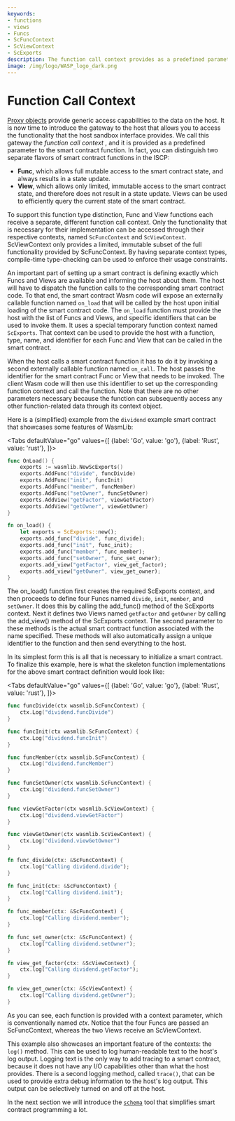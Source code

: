 ```yaml
---
keywords:
- functions
- views
- Funcs
- ScFuncContext
- ScViewContext
- ScExports
description: The function call context provides as a predefined parameter to the smart contract function and allows you to access the functionality that the host sandbox interface provides.
image: /img/logo/WASP_logo_dark.png
---
```



# Function Call Context

[Proxy objects](proxies.mdx) provide generic access capabilities to the data on the host. It
is now time to introduce the gateway to the host that allows you to access the
functionality that the host sandbox interface provides. We call this gateway the _function
call context_
, and it is provided as a predefined parameter to the smart contract function. In fact, you can
distinguish two separate flavors of smart contract functions in the ISCP:

- **Func**, which allows full mutable access to the smart contract state, and always
  results in a state update.
- **View**, which allows only limited, immutable access to the smart contract state, and
  therefore does not result in a state update. Views can be used to efficiently query the
  current state of the smart contract.

To support this function type distinction, Func and View functions each receive a
separate, different function call context. Only the functionality that is necessary for
their implementation can be accessed through their respective contexts,
named `ScFuncContext`
and `ScViewContext`. ScViewContext only provides a limited, immutable subset of the full
functionality provided by ScFuncContext. By having separate context types, compile-time
type-checking can be used to enforce their usage constraints.

An important part of setting up a smart contract is defining exactly which Funcs and Views
are available and informing the host about them. The host will have to dispatch
the function calls to the corresponding smart contract code. To that end, the smart
contract Wasm code will expose an externally callable function named `on_load` that will
be called by the host upon initial loading of the smart contract code. The `on_load`
function must provide the host with the list of Funcs and Views, and specific identifiers
that can be used to invoke them. It uses a special temporary function context named
`ScExports`. That context can be used to provide the host with a function, type, name, and
identifier for each Func and View that can be called in the smart contract.

When the host calls a smart contract function it has to do it by invoking a second
externally callable function named `on_call`. The host passes the identifier for the smart
contract Func or View that needs to be invoked. The client Wasm code will then use this
identifier to set up the corresponding function context and call the function. Note that
there are no other parameters necessary because the function can subsequently access any
other function-related data through its context object.

Here is a (simplified) example from the `dividend` example smart contract that showcases some features of WasmLib:

<Tabs defaultValue="go"
      values={[
          {label: 'Go', value: 'go'},
          {label: 'Rust', value: 'rust'},
      ]}>

<TabItem value="go">

```go
func OnLoad() {
    exports := wasmlib.NewScExports()
    exports.AddFunc("divide", funcDivide)
    exports.AddFunc("init", funcInit)
    exports.AddFunc("member", funcMember)
    exports.AddFunc("setOwner", funcSetOwner)
    exports.AddView("getFactor", viewGetFactor)
    exports.AddView("getOwner", viewGetOwner)
}
```

</TabItem>
<TabItem value="rust">

```rust
fn on_load() {
    let exports = ScExports::new();
    exports.add_func("divide", func_divide);
    exports.add_func("init", func_init);
    exports.add_func("member", func_member);
    exports.add_func("setOwner", func_set_owner);
    exports.add_view("getFactor", view_get_factor);
    exports.add_view("getOwner", view_get_owner);
}
```

</TabItem>
</Tabs>

The on_load() function first creates the required ScExports context, and
then proceeds to define four Funcs named `divide`, `init`, `member`, and `setOwner`. It
does this by calling the add_func() method of the ScExports context. Next it defines two
Views named `getFactor` and `getOwner` by calling the add_view() method of the ScExports
context. The second parameter to these methods is the actual smart contract function
associated with the name specified. These methods will also automatically assign a unique
identifier to the function and then send everything to the host.

In its simplest form this is all that is necessary to initialize a smart contract. To
finalize this example, here is what the skeleton function implementations for the above
smart contract definition would look like:

<Tabs defaultValue="go"
      values={[
          {label: 'Go', value: 'go'},
          {label: 'Rust', value: 'rust'},
      ]}>

<TabItem value="go">

```go
func funcDivide(ctx wasmlib.ScFuncContext) {
    ctx.Log("dividend.funcDivide")
}

func funcInit(ctx wasmlib.ScFuncContext) {
    ctx.Log("dividend.funcInit")
}

func funcMember(ctx wasmlib.ScFuncContext) {
    ctx.Log("dividend.funcMember")
}

func funcSetOwner(ctx wasmlib.ScFuncContext) {
    ctx.Log("dividend.funcSetOwner")
}

func viewGetFactor(ctx wasmlib.ScViewContext) {
    ctx.Log("dividend.viewGetFactor")
}

func viewGetOwner(ctx wasmlib.ScViewContext) {
    ctx.Log("dividend.viewGetOwner")
}
```

</TabItem>
<TabItem value="rust">

```rust
fn func_divide(ctx: &ScFuncContext) {
    ctx.log("Calling dividend.divide");
}

fn func_init(ctx: &ScFuncContext) {
    ctx.log("Calling dividend.init");
}

fn func_member(ctx: &ScFuncContext) {
    ctx.log("Calling dividend.member");
}

fn func_set_owner(ctx: &ScFuncContext) {
    ctx.log("Calling dividend.setOwner");
}

fn view_get_factor(ctx: &ScViewContext) {
    ctx.log("Calling dividend.getFactor");
}

fn view_get_owner(ctx: &ScViewContext) {
    ctx.log("Calling dividend.getOwner");
}
```

</TabItem>
</Tabs>

As you can see, each function is provided with a context parameter, which is
conventionally named _ctx_. Notice that the four Funcs are passed an ScFuncContext,
whereas the two Views receive an ScViewContext.

This example also showcases an important feature of the contexts: the `log()` method.
This can be used to log human-readable text to the host's log output.
Logging text is the only way to add tracing to a smart contract,
because it does not have any I/O capabilities other than what the host provides. There is
a second logging method, called `trace()`, that can be used to provide extra debug
information to the host's log output. This output can be selectively turned on and off at
the host.

In the next section we will introduce the [`schema`](schema.mdx) tool that simplifies smart contract
programming a lot.
